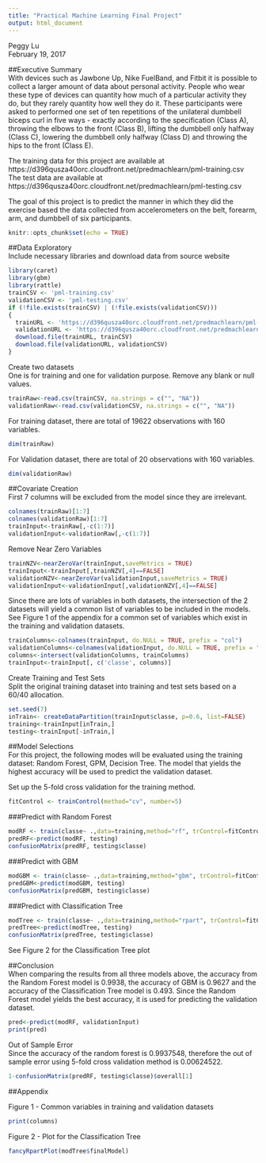 ```yaml
---
title: "Practical Machine Learning Final Project"
output: html_document
---
```


Peggy Lu  
February 19, 2017  

##Executive Summary   
With devices such as Jawbone Up, Nike FuelBand, and Fitbit it is possible to collect a larger amount of data about personal activity.  People who wear these type of devices can quantity how much of a particular activity they do, but they rarely quantity how well they do it. These participants were asked to performed one set of ten repetitions of the unilateral dumbbell biceps curl in five ways -  exactly according to the specification (Class A), throwing the elbows to the front (Class B), lifting the dumbbell only halfway (Class C), lowering the dumbbell only halfway (Class D) and throwing the hips to the front (Class E).  

The training data for this project are available at https://d396qusza40orc.cloudfront.net/predmachlearn/pml-training.csv  
The test data are available at https://d396qusza40orc.cloudfront.net/predmachlearn/pml-testing.csv  

The goal of this project is to predict the manner in which they did the exercise based the data collected from accelerometers on the belt, forearm, arm, and dumbbell of six participants.  
```r
knitr::opts_chunk$set(echo = TRUE)
```

##Data Exploratory  
Include necessary libraries and download data from source website  
```r
library(caret)
library(gbm)
library(rattle)
trainCSV <- 'pml-training.csv'
validationCSV <- 'pml-testing.csv'
if (!file.exists(trainCSV) | (!file.exists(validationCSV))) 
{
  trainURL <- 'https://d396qusza40orc.cloudfront.net/predmachlearn/pml-training.csv'
  validationURL <- 'https://d396qusza40orc.cloudfront.net/predmachlearn/pml-testing.csv'
  download.file(trainURL, trainCSV)
  download.file(validationURL, validationCSV)
}
```

Create two datasets  
One is for training and one for validation purpose.  Remove any blank or null values.   
```r
trainRaw<-read.csv(trainCSV, na.strings = c("", "NA"))
validationRaw<-read.csv(validationCSV, na.strings = c("", "NA"))
```

For training dataset, there are total of 19622 observations with 160 variables.
```r
dim(trainRaw)

```

For Validation dataset, there are total of 20 observations with 160 variables. 
```r
dim(validationRaw)

```

##Covariate Creation  
First 7 columns will be excluded from the model since they are irrelevant.   
```r
colnames(trainRaw)[1:7]
colnames(validationRaw)[1:7]
trainInput<-trainRaw[,-c(1:7)]
validationInput<-validationRaw[,-c(1:7)]
```

Remove Near Zero Variables  
```r
trainNZV<-nearZeroVar(trainInput,saveMetrics = TRUE)
trainInput<-trainInput[,trainNZV[,4]==FALSE]
validationNZV<-nearZeroVar(validationInput,saveMetrics = TRUE)
validationInput<-validationInput[,validationNZV[,4]==FALSE]
```

Since there are lots of variables in both datasets, the intersection of the 2 datasets will yield a common list of variables to be included in the models.  See Figure 1 of the appendix for a common set of variables which exist in the training and validation datasets.  
```r
trainColumns<-colnames(trainInput, do.NULL = TRUE, prefix = "col")
validationColumns<-colnames(validationInput, do.NULL = TRUE, prefix = "col")
columns<-intersect(validationColumns, trainColumns)
trainInput<-trainInput[, c('classe', columns)]
```

Create Training and Test Sets  
Split the original training dataset into training and test sets based on a 60/40 allocation.  
```r
set.seed(7)
inTrain<- createDataPartition(trainInput$classe, p=0.6, list=FALSE)
training<-trainInput[inTrain,]
testing<-trainInput[-inTrain,]
```

##Model Selections  
For this project, the following modes will be evaluated using the training dataset:  Random Forest, GPM, Decision Tree.  The model that yields the highest accuracy will be used to predict the validation dataset.    

Set up the 5-fold cross validation for the training method.   
```r
fitControl <- trainControl(method="cv", number=5)
```

###Predict with Random Forest  
```r
modRF <- train(classe~ .,data=training,method="rf", trControl=fitControl, verbose=FALSE)
predRF<-predict(modRF, testing)
confusionMatrix(predRF, testing$classe)
```

###Predict with GBM  
```r

modGBM <- train(classe~ .,data=training,method="gbm", trControl=fitControl, verbose=FALSE)
predGBM<-predict(modGBM, testing)
confusionMatrix(predGBM, testing$classe)
```

###Predict with Classification Tree 
```r
modTree <- train(classe~ .,data=training,method="rpart", trControl=fitControl)
predTree<-predict(modTree, testing)
confusionMatrix(predTree, testing$classe)
```
See Figure 2 for the Classification Tree plot   

##Conclusion  
When comparing the results from all three models above, the accuracy from the Random Forest model is 0.9938,  the accuracy of GBM is 0.9627 and the accuracy of the Classification Tree model is 0.493.  Since the Random Forest model yields the best accuracy, it is used for predicting the validation dataset.  
```r
pred<-predict(modRF, validationInput)
print(pred)
```

Out of Sample Error  
Since the accuracy of the random forest is 0.9937548, therefore the out of sample error using 5-fold cross validation method is 0.00624522.
```r
1-confusionMatrix(predRF, testing$classe)$overall[1]
```

##Appendix  

Figure 1 - Common variables in training and validation datasets  
```r
print(columns)
```

Figure 2 -  Plot for the Classification Tree  
```r
fancyRpartPlot(modTree$finalModel)
```